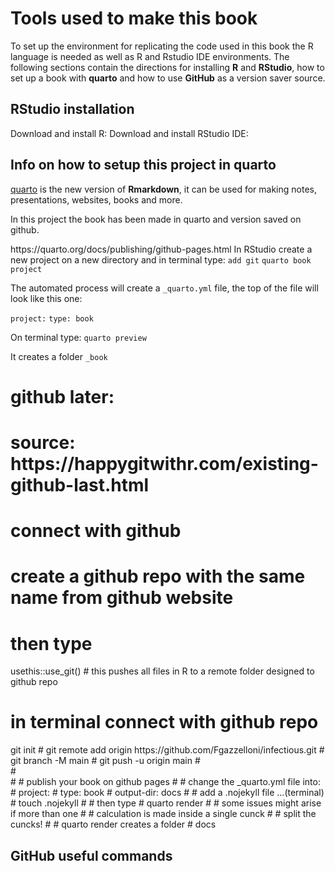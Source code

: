 # Tools used to make this book {#sec-appendixB}

To set up the environment for replicating the code used in this book the R language is needed as well as R and Rstudio IDE environments. The following sections contain the directions for installing **R** and **RStudio**, how to set up a book with **quarto** and how to use **GitHub** as a version saver source.

## RStudio installation

Download and install R: Download and install RStudio IDE:

## Info on how to setup this project in quarto

[quarto](https://quarto.org/) is the new version of **Rmarkdown**, it can be used for making notes, presentations, websites, books and more.

In this project the book has been made in quarto and version saved on github.

https://quarto.org/docs/publishing/github-pages.html In RStudio create a new project on a new directory and in terminal type: `add git` `quarto book project`

The automated process will create a `_quarto.yml` file, the top of the file will look like this one:

`project:` `type: book`

On terminal type: `quarto preview`

It creates a folder `_book`

# github later:

# source: https://happygitwithr.com/existing-github-last.html

# connect with github

# create a github repo with the same name from github website

# then type

usethis::use_git() \# this pushes all files in R to a remote folder designed to github repo

# in terminal connect with github repo

git init \# git remote add origin https://github.com/Fgazzelloni/infectious.git \# git branch -M main \# git push -u origin main \#\
\#\
\# \# publish your book on github pages \# \# change the \_quarto.yml file into: \# project: \# type: book \# output-dir: docs \# \# add a .nojekyll file ...(terminal) \# touch .nojekyll \# \# then type \# quarto render \# \# some issues might arise if more than one \# \# calculation is made inside a single cunck \# \# split the cuncks! \# \# quarto render creates a folder \# docs

## GitHub useful commands

